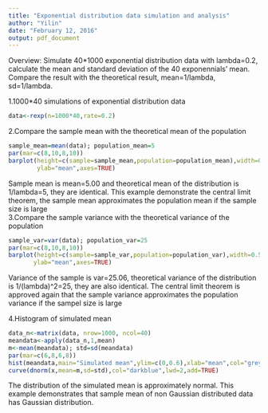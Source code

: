 ```yaml
---
title: "Exponential distribution data simulation and analysis"
author: "Yilin"
date: "February 12, 2016"
output: pdf_document
---
```

Overview: Simulate 40*1000 exponential distribution data with lambda=0.2, calculate the mean and standard deviation of the 40 exponennials' mean. Compare the result with the theoretical result, mean=1/lambda, sd=1/lambda. 

1.1000*40 simulations of exponential distribution data  
```r
data<-rexp(n=1000*40,rate=0.2)
```
2.Compare the sample mean with the theoretical mean of the population
```r
sample_mean=mean(data); population_mean=5
par(mar=c(8,10,8,10))
barplot(height=c(sample=sample_mean,population=population_mean),width=0.5,space=1,
        ylab="mean",axes=TRUE)
```
Sample mean is mean=5.00 and theoretical mean of the distribution is 1/lambda=5, they are identical. This example demonstrate the central limit theorem, the sample mean approximates the population mean if the sample size is large  
3.Compare the sample variance with the theoretical variance of the population
```r
sample_var=var(data); population_var=25
par(mar=c(8,10,8,10))
barplot(height=c(sample=sample_var,population=population_var),width=0.5,space=1,
       ylab="mean",axes=TRUE)
```
Variance of the sample is var=25.06, theoretical variance of the distribution is 1/(lambda)^2=25, they are also identical. The central limit theorem is approved again that the sample variance approximates the population variance if the sampel size is large 

4.Histogram of simulated mean
```r
data_n<-matrix(data, nrow=1000, ncol=40)
meandata<-apply(data_n,1,mean)
m<-mean(meandata); std=sd(meandata)
par(mar=c(6,8,6,8))
hist(meandata,main="Simulated mean",ylim=c(0,0.6),xlab="mean",col="grey",prob=TRUE)
curve(dnorm(x,mean=m,sd=std),col="darkblue",lwd=2,add=TRUE)
```
The distribution of the simulated mean is approximately normal. This example demonstrates that sample mean of non Gaussian distributed data has Gaussian distribution.
